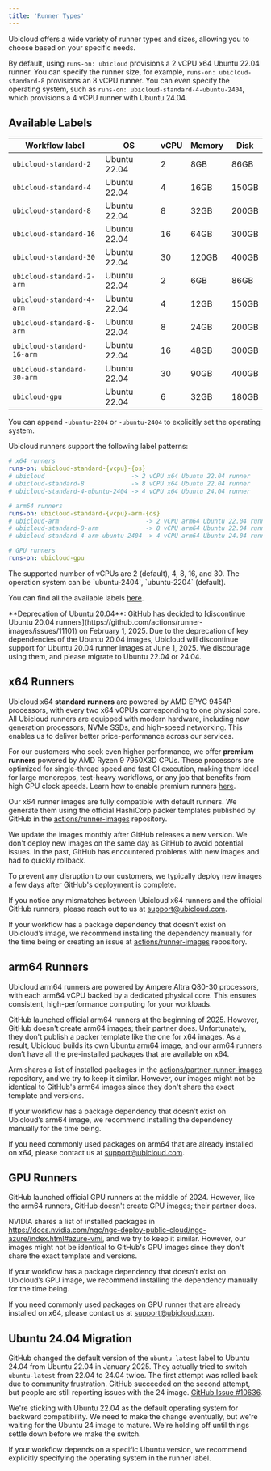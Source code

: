 ```yaml
---
title: 'Runner Types'
---
```


Ubicloud offers a wide variety of runner types and sizes, allowing you to choose based on your specific needs.

By default, using `runs-on: ubicloud` provisions a 2 vCPU x64 Ubuntu 22.04 runner. You can specify the runner size, for example, `runs-on: ubicloud-standard-8` provisions an 8 vCPU runner. You can even specify the operating system, such as `runs-on: ubicloud-standard-4-ubuntu-2404`, which provisions a 4 vCPU runner with Ubuntu 24.04.


## Available Labels

| Workflow label             | OS           | vCPU | Memory | Disk  |
|----------------------------|--------------|------|--------|-------|
| `ubicloud-standard-2`      | Ubuntu 22.04 | 2    | 8GB    | 86GB  |
| `ubicloud-standard-4`      | Ubuntu 22.04 | 4    | 16GB   | 150GB |
| `ubicloud-standard-8`      | Ubuntu 22.04 | 8    | 32GB   | 200GB |
| `ubicloud-standard-16`     | Ubuntu 22.04 | 16   | 64GB   | 300GB |
| `ubicloud-standard-30`     | Ubuntu 22.04 | 30   | 120GB  | 400GB |
| `ubicloud-standard-2-arm`  | Ubuntu 22.04 | 2    | 6GB    | 86GB  |
| `ubicloud-standard-4-arm`  | Ubuntu 22.04 | 4    | 12GB   | 150GB |
| `ubicloud-standard-8-arm`  | Ubuntu 22.04 | 8    | 24GB   | 200GB |
| `ubicloud-standard-16-arm` | Ubuntu 22.04 | 16   | 48GB   | 300GB |
| `ubicloud-standard-30-arm` | Ubuntu 22.04 | 30   | 90GB   | 400GB |
| `ubicloud-gpu`             | Ubuntu 22.04 | 6    | 32GB   | 180GB |

You can append `-ubuntu-2204` or `-ubuntu-2404` to explicitly set the operating system.

Ubicloud runners support the following label patterns:

```yaml
# x64 runners
runs-on: ubicloud-standard-{vcpu}-{os}
# ubicloud                        -> 2 vCPU x64 Ubuntu 22.04 runner
# ubicloud-standard-8             -> 8 vCPU x64 Ubuntu 22.04 runner
# ubicloud-standard-4-ubuntu-2404 -> 4 vCPU x64 Ubuntu 24.04 runner

# arm64 runners
runs-on: ubicloud-standard-{vcpu}-arm-{os}
# ubicloud-arm                        -> 2 vCPU arm64 Ubuntu 22.04 runner
# ubicloud-standard-8-arm             -> 8 vCPU arm64 Ubuntu 22.04 runner
# ubicloud-standard-4-arm-ubuntu-2404 -> 4 vCPU arm64 Ubuntu 24.04 runner

# GPU runners
runs-on: ubicloud-gpu
```

<CardGroup cols={2}>
  <Card title="{vcpu}" icon="microchip">
    The supported number of vCPUs are 2 (default), 4, 8, 16, and 30.
  </Card>
  <Card title="{os}" icon="ubuntu">
    The operation system can be `ubuntu-2404`, `ubuntu-2204` (default).
  </Card>
</CardGroup>

You can find all the available labels [here](https://github.com/ubicloud/ubicloud/blob/main/config/github_runner_labels.yml).

<Warning>
  **Deprecation of Ubuntu 20.04**: GitHub has decided to [discontinue Ubuntu 20.04 runners](https://github.com/actions/runner-images/issues/11101) on February 1, 2025. Due to the deprecation of key dependencies of the Ubuntu 20.04 images, Ubicloud will discontinue support for Ubuntu 20.04 runner images at June 1, 2025. We discourage using them, and please migrate to Ubuntu 22.04 or 24.04.
</Warning>

## x64 Runners

Ubicloud x64 **standard runners** are powered by AMD EPYC 9454P processors, with every two x64 vCPUs corresponding to one physical core. All Ubicloud runners are equipped with modern hardware, including new generation processors, NVMe SSDs, and high-speed networking. This enables us to deliver better price-performance across our services.

For our customers who seek even higher performance, we offer **premium runners** powered by AMD Ryzen 9 7950X3D CPUs. These processors are optimized for single-thread speed and fast CI execution, making them ideal for large monorepos, test-heavy workflows, or any job that benefits from high CPU clock speeds. Learn how to enable premium runners [here](/github-actions-integration/use-premium-runners).

Our x64 runner images are fully compatible with default runners. We generate them using the official HashiCorp packer templates published by GitHub in the [actions/runner-images](https://github.com/actions/runner-images) repository.

We update the images monthly after GitHub releases a new version. We don't deploy new images on the same day as GitHub to avoid potential issues. In the past, GitHub has encountered problems with new images and had to quickly rollback.

To prevent any disruption to our customers, we typically deploy new images a few days after GitHub's deployment is complete.

If you notice any mismatches between Ubicloud x64 runners and the official GitHub runners, please reach out to us at support@ubicloud.com.

If your workflow has a package dependency that doesn’t exist on Ubicloud’s image, we recommend installing the dependency manually for the time being or creating an issue at [actions/runner-images](https://github.com/actions/runner-images) repository.

## arm64 Runners

Ubicloud arm64 runners are powered by Ampere Altra Q80-30 processors, with each arm64 vCPU backed by a dedicated physical core. This ensures consistent, high-performance computing for your workloads.

GitHub launched official arm64 runners at the beginning of 2025. However, GitHub doesn't create arm64 images; their partner does. Unfortunately, they don't publish a packer template like the one for x64 images. As a result, Ubicloud builds its own Ubuntu arm64 image, and our arm64 runners don’t have all the pre-installed packages that are available on x64.

Arm shares a list of installed packages in the [actions/partner-runner-images](https://github.com/actions/partner-runner-images) repository, and we try to keep it similar. However, our images might not be identical to GitHub's arm64 images since they don't share the exact template and versions.

If your workflow has a package dependency that doesn’t exist on Ubicloud’s arm64 image, we recommend installing the dependency manually for the time being.

If you need commonly used packages on arm64 that are already installed on x64, please contact us at support@ubicloud.com.

## GPU Runners

GitHub launched official GPU runners at the middle of 2024. However, like the arm64 runners, GitHub doesn't create GPU images; their partner does.

NVIDIA shares a list of installed packages in https://docs.nvidia.com/ngc/ngc-deploy-public-cloud/ngc-azure/index.html#azure-vmi, and we try to keep it similar. However, our images might not be identical to GitHub's GPU images since they don't share the exact template and versions.

If your workflow has a package dependency that doesn’t exist on Ubicloud’s GPU image, we recommend installing the dependency manually for the time being.

If you need commonly used packages on GPU runner that are already installed on x64, please contact us at support@ubicloud.com.

## Ubuntu 24.04 Migration

GitHub changed the default version of the `ubuntu-latest` label to Ubuntu 24.04 from Ubuntu 22.04 in January 2025. They actually tried to switch `ubuntu-latest` from 22.04 to 24.04 twice. The first attempt was rolled back due to community frustration. GitHub succeeded on the second attempt, but people are still reporting issues with the 24 image. [GitHub Issue #10636](https://github.com/actions/runner-images/issues/10636).

We're sticking with Ubuntu 22.04 as the default operating system for backward compatibility. We need to make the change eventually, but we're waiting for the Ubuntu 24 image to mature. We're holding off until things settle down before we make the switch.

If your workflow depends on a specific Ubuntu version, we recommend explicitly specifying the operating system in the runner label.
